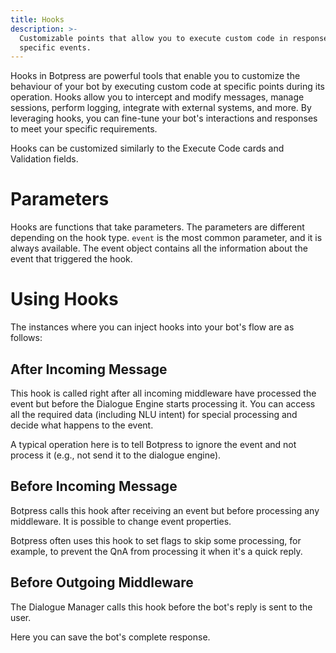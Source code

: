 ```yaml
---
title: Hooks
description: >-
  Customizable points that allow you to execute custom code in response to
  specific events.
---
```


Hooks in Botpress are powerful tools that enable you to customize the behaviour of your bot by executing custom code at specific points during its operation. Hooks allow you to intercept and modify messages, manage sessions, perform logging, integrate with external systems, and more. By leveraging hooks, you can fine-tune your bot's interactions and responses to meet your specific requirements.

Hooks can be customized similarly to the Execute Code cards and Validation fields.

# Parameters

Hooks are functions that take parameters. The parameters are different depending on the hook type. `event` is the most common parameter, and it is always available. The event object contains all the information about the event that triggered the hook.

# Using Hooks

The instances where you can inject hooks into your bot's flow are as follows:

## After Incoming Message

This hook is called right after all incoming middleware have processed the event but before the Dialogue Engine starts processing it. You can access all the required data (including NLU intent) for special processing and decide what happens to the event.

A typical operation here is to tell Botpress to ignore the event and not process it (e.g., not send it to the dialogue engine).

## Before Incoming Message

Botpress calls this hook after receiving an event but before processing any middleware. It is possible to change event properties.

Botpress often uses this hook to set flags to skip some processing, for example, to prevent the QnA from processing it when it's a quick reply.

## Before Outgoing Middleware

The Dialogue Manager calls this hook before the bot's reply is sent to the user.

Here you can save the bot's complete response.
